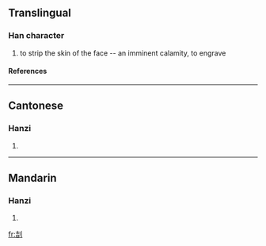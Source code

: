 ==Translingual==
===Han character===
{{Han char|rn=18|rad=刀|as=06|sn=8|four=|canj=土口中弓 (GRLN)}}
# to strip the skin of the face -- an imminent calamity, to engrave
====References====
{{Han ref|kx=0139.180|hdz=10332.130|uh=34E4|ud=13540}}

----
==Cantonese==
===Hanzi===
{{yue-hanzi|jyut=|y=hot3, kit3 kit6}}
# {{defn|Cantonese}}

----
==Mandarin==
===Hanzi===
{{cmn-hanzi|pin=[[jié]] ([[jie2]]), [[qià]] ([[qia4]])|wg=chieh<sup>2</sup>, ch'ia<sup>4</sup>}}
# {{defn|Mandarin}}

[[fr:㓤]]